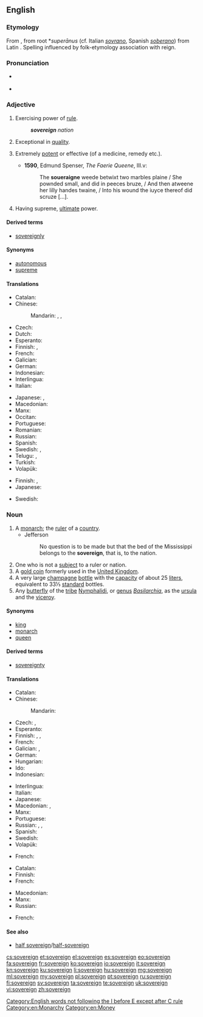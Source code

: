 ==English==
{{wikipedia}}

===Etymology===
From {{etyl|fro}} {{term|soverain|lang=la}}, from {{etyl|VL.}} root *''superānus'' (cf. Italian ''[[sovrano]]'', Spanish ''[[soberano]]'') from Latin {{term|super||above|lang=la}}. Spelling influenced by folk-etymology association with reign.

===Pronunciation===
* {{a|UK}} {{IPA|/ˈsɒv.rɪn/}}
* {{audio|en-us-sovereign.ogg|Audio (US)}}

===Adjective===
{{en-adj}}

# Exercising power of [[rule]].
#: '''''sovereign''' nation''
# Exceptional in [[quality]].
# {{context|now|_|rare}} Extremely [[potent]] or effective (of a medicine, remedy etc.).
#* '''1590''', Edmund Spenser, ''The Faerie Queene'', III.v:
#*: The '''soueraigne''' weede betwixt two marbles plaine / She pownded small, and did in peeces bruze, / And then atweene her lilly handes twaine, / Into his wound the iuyce thereof did scruze [...].
# Having supreme, [[ultimate]] power.

====Derived terms====
* [[sovereignly]]

====Synonyms====
* [[autonomous]]
* [[supreme]]

====Translations====
{{trans-top|exercising power of rule}}
* Catalan: {{t|ca|sobirà}}
* Chinese:
*: Mandarin: {{t|cmn|自主|tr=zìzhǔ de|alt=自主的|sc=Hani}}, {{t|cmn|獨立|alt=獨立的|sc=Hani}}, {{t|cmn|独立|tr=dúlì de|alt=独立的|sc=Hani}}
* Czech: {{t-|cs|svrchovaný}}
* Dutch: {{t+|nl|soeverein}}
* Esperanto: {{t|eo|suverena}}
* Finnish: {{t+|fi|itsenäinen}}, {{t+|fi|suvereeni}}
* French: {{t+|fr|souverain}}
* Galician: {{t-|gl|soberano}}
* German: {{t-|de|souverän}}
* Indonesian: {{t+|id|berdaulat}}
* Interlingua: {{t|ia|soveran}}
* Italian: {{t+|it|sovrano}}
{{trans-mid}}
* Japanese: {{t+|ja|独立|tr=どくりつした, dokuritsu-shita|alt=独立した}}, {{t-|ja|自立|tr=じりつした, jiritsu-shita|alt=自立した}}
* Macedonian: {{t-|mk|суверен|m|tr=súveren|sc=Cyrl}}
* Manx: {{t-|gv|ard-reeoil}}
* Occitan: {{t+|oc|sobeiran}}
* Portuguese: {{t+|pt|soberano}}
* Romanian: {{t+|ro|suveran}}
* Russian: {{t+|ru|суверенный|tr=suverénnyj|sc=Cyrl}}
* Spanish: {{t+|es|soberano}}
* Swedish: {{t+|sv|självständig}}, {{t+|sv|suverän}}
* Telugu: {{t|te|సార్వభౌమ|tr=saarvabhauma|sc=Telu}}, {{t|te|సర్వసత్తాక|tr=sarvasattaaka|sc=Telu}}
* Turkish: {{t+|tr|egemen}}
* Volapük: {{t|vo|soveränik}}
{{trans-bottom}}

{{trans-top|exceptional in quality}}
* Finnish: {{t+|fi|erinomainen}}, {{t+|fi|suvereeni}}
* Japanese: {{t-|ja|卓越した|tr=takuetsu shita}}
{{trans-mid}}
* Swedish: {{t+|sv|suverän}}
{{trans-bottom}}

===Noun===
{{en-noun}}

# A [[monarch]]; the [[ruler]] of a [[country]].
#* Jefferson
#*: No question is to be made but that the bed of the Mississippi belongs to the '''sovereign''', that is, to the nation.
# One who is not a [[subject]] to a ruler or nation.
# A [[gold coin]] formerly used in the [[United Kingdom]].
# A very large [[champagne]] [[bottle]] with the [[capacity]] of about 25 [[liter]]s, equivalent to 33⅓ [[standard]] bottles.
# Any [[butterfly]] of the [[tribe]] [[Nymphalidi]], or [[genus]] ''[[Basilarchia]]'', as the [[ursula]] and the [[viceroy]].

====Synonyms====
* [[king]]
* [[monarch]]
* [[queen]]

====Derived terms====
* [[sovereignty]]

====Translations====
{{trans-top|monarch}}
* Catalan: {{t|ca|sobirà|m}}
* Chinese:
*: Mandarin: {{t|cmn|君主|tr=jūnzhǔ|sc=Hani}}
* Czech: {{t-|cs|vládce|m}}, {{t-|cs|panovník|m}}
* Esperanto: {{t-|eo|suvereno}}
* Finnish: {{t+|fi|monarkki}}, {{t+|fi|hallitsija}}, {{t-|fi|valtias}}
* French: {{t+|fr|souverain|m}}
* Galician: {{t-|gl|soberano|m}}, {{t-|gl|soberana|f}}
* German: {{t+|de|Souverän}}
* Hungarian: {{t+|hu|uralkodó}}
* Ido: {{t+|io|rejo}}
* Indonesian: {{t+|id|penguasa}}
{{trans-mid}}
* Interlingua: {{t|ia|soverano}}
* Italian: {{t+|it|sovrano}}
* Japanese: {{t+|ja|君主|tr=くんしゅ, kunshu}}
* Macedonian: {{t-|mk|владетел|m|tr=vládetel|sc=Cyrl}}, {{t-|mk|суверен|m|tr=súveren|sc=Cyrl}}
* Manx: {{t-|gv|ard-ree|m}}
* Portuguese: {{t+|pt|suserano|m}}
* Russian: {{t+|ru|суверен|m|tr=suverén|sc=Cyrl}}, {{t+|ru|властитель|m|tr=vlastítel'|sc=Cyrl}}, {{t+|ru|монарх|m|tr=monárx|sc=Cyrl}}
* Spanish: {{t+|es|soberano}}
* Swedish: {{t+|sv|regent|c}}
* Volapük: {{t|vo|soveran}}
{{trans-bottom}}

{{trans-top|one who is not a subject to a ruler or nation}}
* French: {{t+|fr|souverain|m}}
{{trans-mid}}
{{trans-bottom}}

{{trans-top|coin}}
* Catalan: {{t|ca|sobirà|m}}
* Finnish: {{t-SOP|fi|[[punta|punnan]] [[kultaraha]]}}
* French: {{t+|fr|souverain|m}}
{{trans-mid}}
* Macedonian: {{t-|mk|соверин|m|tr=sóverin|sc=Cyrl}}
* Manx: {{t-|gv|punt airhey|m}}
* Russian: {{t+|ru|соверен|m|tr=sóveren|sc=Cyrl}}
{{trans-bottom}}

{{trans-top|very large champagne bottle}}
* French: {{t+|fr|souverain|m}}
{{trans-mid}}
{{trans-bottom}}

====See also====
* [[half sovereign]]/[[half-sovereign]]

[[Category:English words not following the I before E except after C rule]]
[[Category:en:Monarchy]]
[[Category:en:Money]]

[[cs:sovereign]]
[[et:sovereign]]
[[el:sovereign]]
[[es:sovereign]]
[[eo:sovereign]]
[[fa:sovereign]]
[[fr:sovereign]]
[[ko:sovereign]]
[[io:sovereign]]
[[it:sovereign]]
[[kn:sovereign]]
[[ku:sovereign]]
[[li:sovereign]]
[[hu:sovereign]]
[[mg:sovereign]]
[[ml:sovereign]]
[[my:sovereign]]
[[pl:sovereign]]
[[pt:sovereign]]
[[ru:sovereign]]
[[fi:sovereign]]
[[sv:sovereign]]
[[ta:sovereign]]
[[te:sovereign]]
[[uk:sovereign]]
[[vi:sovereign]]
[[zh:sovereign]]